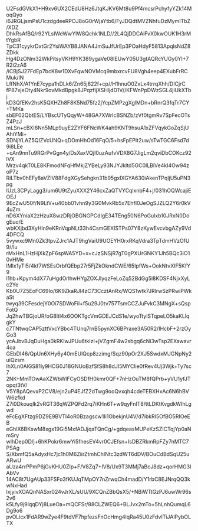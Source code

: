 U2FsdGVkX1+H9xv6UX2CEdU8Hz6JtqKJKV6Mt8u9Pf4mcsrPchyfyYZk14MoqQyo
i6JRGLjsmPsU1czdgdeeRPOJ8oG0rWjaYtb6/FyJDQdtMVZNhfuDzMymITbZ/XDZ
DhkRsAfBQ/r92YLsIWeWwYIW8Qchk1NLD//2L4QjDDCAiFvX0kwOUK1H3rMtYgbR
TpC31cyykrDxtGr2YsiWAYB8JANA4JmSuJfUrEp3POaHdyF5813ApqlsNdZ8ZDkk
Hg4DzONm32WkPitsyVKH9YK389ygaVe08IEUwY05U3gtAQRcYUGy0YI+7R2i2zA6
/iCBjSJ27FdEp7bcK8w1DXvFqwNOVMcq9mbxrcvFU8Vgh4eep4EXubFrRCMuk/lN
LffNhX/A1YnE7cypa1hDLk6/Zn65j622f+cp//H1hnuO0ZxLx4trrqXhh/DICjrC
fP87xjeOty4Nkr9ovMkdBpgk8JPqzfijXSHljdD1V//KFWnPpDWzSGL4jiUkXTbj
kD3QfEKv2hsK5QXHZh8F8K5Nd75fz2jYcpZMPzgXglMDn+bRnrQ3fqTr7CY+TMKa
sbEF02QbtES/LYBscUTyQqyW+48GA7XWrIcBSNZb/zVf0tgmRv7SpFecOTsZ4PzJ
mLSn+cBXI8Nn5MLp9uyE2ZYF6FNcWK4ah9KNT9hsuA1xZFVqykGoZqSjUAhiYMi+
SDNjYLAZ5QIZVcUNQ+qDOmHhOd16FqO/5+hsFpEPIt2uw/sTwTGC6Fsd7d9i8LEe
+cAn9nnTu9RGrPvGgn4y/DsXaxVQjI0uzAufvVDX8G7JigLm2qviDbCOKcz92lVX
Mrzv4qkT0LE8KFmodNFqHfMkjZYBeLy93NJYJkltd5GC0lLBiVe4kI4Ow94zoP7z
RiLTbv0hEFy8aVZlV88FdgXGySehgkn31b95gxIXGYA630iAkenTPqIjU5uPN3pg
lUzL3CPyLagg3/um6U9tZyuXXX2Y46cxZaQTVYCqlxnbF4+j/031hOQWcajiEOEJ
9EcZwU50f/N9LtV+u40bb01vhn9y3G0MvkRb5x7EhfI0JeOgSJZLQ2Y6r0kV4uZm
nD6XYniaX2zHzuX8wzDRjOBGNGPCdIgE34TEng50N6PoGulxb10JRxN0DogEuo/E
wbKXjbd3XyHln9eKRnVqpNLt33h4CsmGEXISTPs07Y8zKywEvcvbgAZy9Vd4DFCQ
5vywxc9Mn0Zk3tpvZJrc1AJT9hgVaiU9UOEYH0rxRKqVdra3TpTdmHVzOfU9//lu
rMxHnL1HzHjXkZpF6spWA5YD+x+cJzSNSjR7gT0gPXUrGNKY1Jh5BQc3iO10vHMe
lMIx1yTl5/4kf7WSEsOrbfQEbp27r5FjZkOkndCWE/65IpfWs+OokNtvXIF5KfY9
l1hb+Kpym4dX77uHgdOrlhwHYgZOXJIyqzFeLoZq52BdGg5l8KDSF4NjxXyLc2Ye
Kb0U7Z5EoFC69Io/6K9ZkaRJl4zC73CcztAnRx/WQS1wtk7JRlrwSzPRwiPWkaSt
twyq39CFesdejY0Oi7SDWoFil+f5u29J0tv757TsmCCZJuFvkC3MNgX+sQspFotQ
Jq2hwTBGjoUR/oG8ltl4x6OOKTgcVmGDEJCdS1e/wyoTtylSTqpeLO5kaKLlqgkY
c7TNtwqCAP5zttVxcYBbc4TUnq7rnB5pynXC6BPraxe3A50R2/IHcbF+2rzOyGo3
ycAJbvBJqDuHga0kRKlwJPUu6tklzI+jVZgmF4w2sbgq6cNi3wTsp2EXawavr4oa
GEbDI46/QpUn6XHy6y40mEUlQcp8zzimg/Sqz90pOr2XJ5SwdxMJGNpNy2uiQzsm
IhXLn0AlGS81ly9HCG0J18GNUoBzfSfS8h8dJI5MYClie0fRev4Uj3Wjk+Ty7sc7
2NK+MmTOwAaXZWbWlFCyOSDfH0kmr0QF+7nHzOuTM8fQPrb+yVU1yfJTopqt3tV/
V5Y8pAQevxP2CV8/ejn2uP4EJfZ2dTwg9ooQvxqh4cdeTEBXHxAc6N6hBVW6zfkd
Z7i0Dkouqlk2vRGT36qWZPQFd2rq7iKHn6T+w9qyFnlT8/ttLDKtKvgdkWIhLgwd
eFcEgXFtzg9DZ9E9BVTI4oR0Bzagscw1Ii1ObekjnU4V/d7ibkRI5OfBO5RIOeEB
eGhlX6BKswM8xgx19Gi5MxfADJjqaTQnCg/+gdqeasMUPeKzSZICTqjYp0aNmSry
wIhDep0D/j+6hKPokr6mwYi5fhesEV4vr0CJEfsn+IsDBZRkmRpFZy7nMTC7PSAg
S/XbmfQ5aAdyxHc7jc1h0M6ZiirZtmhChINtc3zdWT6dDV/BOuCdBdSqU25uARwU
aUza4rrPPmP6jGvKHU0ZIp+F/V8Zq7+IV8/Ux9T3MMj7aBcJ8dz+qorHMG3IAbVv
14AC8t7UgAUp33FSFo3fKUJqTMpOY7nZrwqCh4madD/Y1rbC8EJNrqQQ3kwNxHad
lxjyivXOAQnNASxr024vJrXL/sUU/9XCQnZBbQsX5/+NBiWTtGzPJ6uwWr96s2v6
k5Lfy9j9IqqDYj8LueOa+mQCFSr/88CLZWEQ6+BLJvx2mTo+5hLnhQumqL6Dg9o6
pvOLicx1FdAR9wZye4F9tdVF7hpfezsFnOcHmg4lqRa45U0zFdvITiJAlPybOLTX
